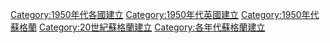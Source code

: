 [[Category:1950年代各國建立|Category:1950年代各國建立]]
[[Category:1950年代英國建立|Category:1950年代英國建立]]
[[Category:1950年代蘇格蘭|Category:1950年代蘇格蘭]]
[[Category:20世紀蘇格蘭建立|Category:20世紀蘇格蘭建立]]
[[Category:各年代蘇格蘭建立|Category:各年代蘇格蘭建立]]
